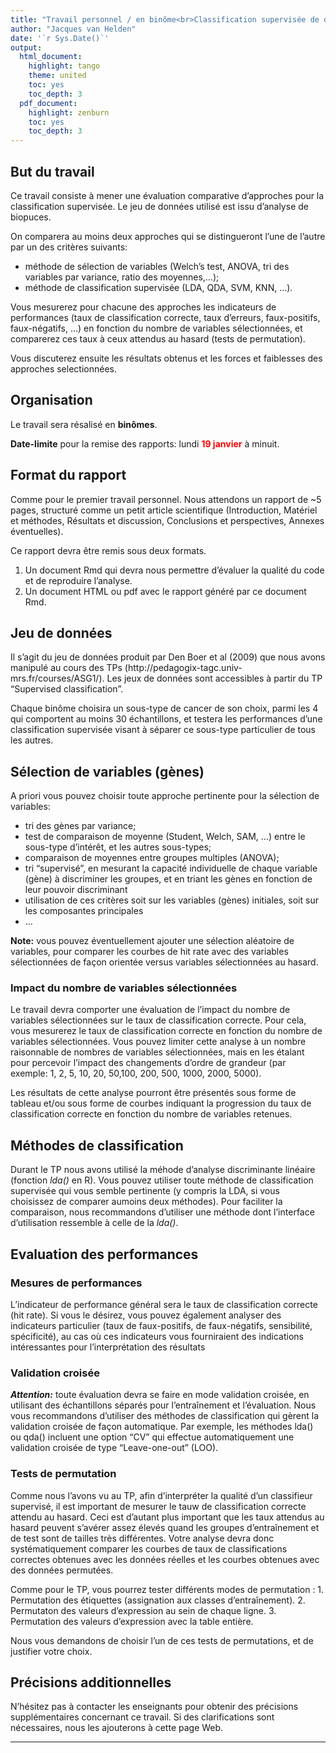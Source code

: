 ```yaml
---
title: "Travail personnel / en binôme<br>Classification supervisée de données de biopuces"
author: "Jacques van Helden"
date: '`r Sys.Date()`'
output:
  html_document:
    highlight: tango
    theme: united
    toc: yes
    toc_depth: 3
  pdf_document:
    highlight: zenburn
    toc: yes
    toc_depth: 3
---
```



## But du travail

Ce travail consiste à mener une évaluation comparative d'approches pour la classification supervisée. Le jeu de données utilisé est issu d'analyse de biopuces.

On comparera au moins deux approches qui se distingueront l'une de l'autre par un des critères suivants: 

  * méthode de sélection de variables (Welch's test, ANOVA, tri des variables par variance, ratio des moyennes,...);
  * méthode de classification supervisée (LDA, QDA, SVM, KNN, ...).
  
Vous mesurerez pour chacune des approches les indicateurs de performances (taux de classification correcte, taux d'erreurs, faux-positifs, faux-négatifs, ...) en fonction du nombre de variables sélectionnées, et comparerez ces taux à ceux attendus au hasard (tests de permutation). 

Vous discuterez ensuite les résultats obtenus et les forces et faiblesses des approches selectionnées.

## Organisation

Le travail sera résalisé en **binômes**.

**Date-limite** pour la remise des rapports: lundi <font color="red">**19 janvier**</font> à minuit.

## Format du rapport

Comme pour le premier travail personnel. Nous attendons un rapport de ~5 pages, structuré comme un petit article scientifique (Introduction, Matériel et méthodes, Résultats et discussion, Conclusions et perspectives, Annexes éventuelles).

Ce rapport devra être remis sous deux formats.

  1. Un document Rmd qui devra nous permettre d'évaluer la qualité du code et de reproduire l'analyse.
  2. Un document HTML ou pdf avec le rapport généré par ce document Rmd.

## Jeu de données

Il s'agit du jeu de données produit par Den Boer et al (2009) que nous avons manipulé au cours des TPs (http://pedagogix-tagc.univ-mrs.fr/courses/ASG1/). Les jeux de données sont accessibles à partir du TP "Supervised classification".

Chaque binôme choisira un sous-type de cancer de son choix, parmi les 4 qui comportent au moins 30 échantillons, et testera les performances d'une classification supervisée visant à séparer ce sous-type particulier de tous les autres.

## Sélection de variables (gènes)

A priori vous pouvez choisir toute approche pertinente pour la sélection de variables: 

  * tri des gènes par variance;
  * test de comparaison de moyenne  (Student, Welch, SAM, ...) entre le sous-type d'intérêt, et les autres sous-types;
  * comparaison de moyennes entre groupes multiples (ANOVA);
  * tri "supervisé", en mesurant la capacité individuelle de chaque variable (gène) à discriminer les groupes, et en triant les gènes en fonction de leur pouvoir discriminant
   * utilisation de ces critères soit sur les variables (gènes) initiales, soit sur les composantes principales
   * ...
  
**Note:**  vous pouvez éventuellement ajouter une sélection aléatoire de variables, pour comparer les courbes de hit rate avec des variables sélectionnées de façon orientée versus variables sélectionnées au hasard.


### Impact du nombre de variables sélectionnées

Le travail devra comporter une évaluation de l'impact du nombre de variables sélectionnées sur le taux de classification correcte. Pour cela, vous mesurerez le taux de classification correcte en fonction du nombre de variables sélectionnées. Vous pouvez limiter cette analyse à un nombre raisonnable de nombres de variables sélectionnées, mais en les étalant pour percevoir l'impact des changements d'ordre de grandeur (par exemple: 1, 2, 5, 10, 20, 50,100, 200, 500, 1000, 2000, 5000).

Les résultats de cette analyse pourront être présentés sous forme de tableau et/ou sous forme de courbes indiquant la progression du taux de classification correcte en fonction du nombre de variables retenues. 


## Méthodes de classification

Durant le TP nous avons utilisé la méhode d'analyse discriminante linéaire (fonction *lda()* en R). Vous pouvez utiliser toute méthode de classification supervisée qui vous semble pertinente (y compris la LDA, si vous choisissez de comparer aumoins deux méthodes). Pour faciliter la comparaison, nous recommandons d'utiliser une méthode dont l'interface d'utilisation ressemble à celle de la *lda()*.

## Evaluation des performances

### Mesures de performances

L'indicateur de performance général sera le <span class="concept">taux de classification correcte</span> (<span class="concept">hit rate</span>). Si vous le désirez, vous pouvez également analyser des indicateurs particulier (taux de faux-positifs, de faux-négatifs, sensibilité, spécificité), au cas où ces indicateurs vous fourniraient des indications intéressantes pour l'interprétation des résultats 

### Validation croisée

***Attention:*** toute évaluation devra se faire en mode <span class="concept">validation croisée</span>, en utilisant des échantillons séparés pour l'entraînement et l'évaluation. Nous vous recommandons d'utiliser des méthodes de classification qui gèrent la validation croisée de façon automatique. Par exemple, les méthodes lda() ou qda() incluent une option "CV" qui effectue automatiquement une validation croisée de type "Leave-one-out" (LOO).


### Tests de permutation

Comme nous l'avons vu au TP, afin d'interpréter la qualité d'un classifieur supervisé, il est important de mesurer le tauw de classification correcte attendu au hasard. Ceci est d'autant plus important que les taux attendus au hasard peuvent s'avérer assez élevés quand les groupes d'entraînement et de test sont de tailles très différentes. Votre analyse devra donc systématiquement comparer les courbes de taux de classifications correctes obtenues avec les données réelles et les courbes obtenues avec des données permutées. 

Comme pour le TP, vous pourrez tester différents modes de permutation :
1. Permutation des étiquettes (assignation aux classes d'entraînement).
2. Permutaton des valeurs d'expression au sein de chaque ligne.
3. Permutation des valeurs d'expression avec la table entière. 

Nous vous demandons de choisir l'un de ces tests de permutations, et de justifier votre choix. 

## Précisions additionnelles

N'hésitez pas à contacter les enseignants pour obtenir des précisions supplémentaires concernant ce travail. 
Si des clarifications sont nécessaires, nous les ajouterons à cette page Web. 

<hr>
